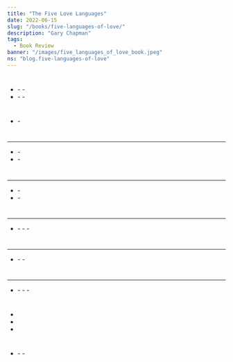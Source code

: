 ```yaml
---
title: "The Five Love Languages"
date: 2022-06-15
slug: "/books/five-languages-of-love/"
description: "Gary Chapman"
tags:
  - Book Review
banner: "/images/five_languages_of_love_book.jpeg"
ns: "blog.five-languages-of-love"
---
```


<div className="image-container">
  <div className="image_item">
    <Translation id="image_path" altTextId="title" tag="img" ns={props.data.post.ns} />
  </div>
</div>

<style jsx>{`
  .image-container {
    width: 300px;
    height: 300px;
    margin: auto;
    position: relative;
    margin-bottom: 260px;
    text-align: center;
  }
  .image-container img {
    margin-top: 0.5rem;
    max-width: 100%;
    max-height: 100%;
  }
`}</style>

<Translation id="main_heading" tag="h2" ns={props.data.post.ns} />

<Translation id="main_description" tag="p" ns={props.data.post.ns} />

<Translation id="key_points" tag="h3" ns={props.data.post.ns} />

<Translation id="key_points_sum" tag="p" ns={props.data.post.ns} />

#

- <Translation id="emotional_needs" tag="strong" ns={props.data.post.ns} />
  - <Translation id="emotional_needs_subItem1" tag="span" ns={props.data.post.ns} />
  - <Translation id="emotional_needs_subItem2" tag="span" ns={props.data.post.ns} />

- <Translation id="infatuation_vs_love" tag="strong" ns={props.data.post.ns} />
  - <Translation id="infatuation_vs_love_subItem1" tag="span" ns={props.data.post.ns} />
  - <Translation id="infatuation_vs_love_subItem4" tag="span" ns={props.data.post.ns} />

#

- <Translation id="five_languages" tag="strong" ns={props.data.post.ns} />
  - <Translation id="five_languages_subItem2" tag="span" ns={props.data.post.ns} />

#

<Translation id="language_one" tag="h5" ns={props.data.post.ns} />

---

- <Translation id="language_one_description" tag="strong" ns={props.data.post.ns} />
  - <Translation id="language_one_subItem2" tag="span" ns={props.data.post.ns} />

- <Translation id="language_one_conflict" tag="strong" ns={props.data.post.ns} />
  - <Translation id="language_one_conflict_subItem1" tag="span" ns={props.data.post.ns} />

#

<Translation id="language_two" tag="h5" ns={props.data.post.ns} />

---

- <Translation id="language_two_description" tag="strong" ns={props.data.post.ns} />
  - <Translation id="language_two_subItem1" tag="span" ns={props.data.post.ns} />

- <Translation id="language_two_conversation" tag="strong" ns={props.data.post.ns} />
  - <Translation id="language_two_conversation_subItem1" tag="span" ns={props.data.post.ns} />

#

<Translation id="language_three" tag="h5" ns={props.data.post.ns} />

---

- <Translation id="language_three_description" tag="strong" ns={props.data.post.ns} />
  - <Translation id="language_three_subItem1" tag="span" ns={props.data.post.ns} />
  - <Translation id="language_three_subItem2" tag="span" ns={props.data.post.ns} />
  - <Translation id="language_three_subItem3" tag="span" ns={props.data.post.ns} />

#

<Translation id="language_four" tag="h5" ns={props.data.post.ns} />

---

- <Translation id="language_four_description" tag="strong" ns={props.data.post.ns} />
    - <Translation id="language_four_subItem2" tag="span" ns={props.data.post.ns} />
    - <Translation id="language_four_subItem3" tag="span" ns={props.data.post.ns} />

#

<Translation id="language_five" tag="h5" ns={props.data.post.ns} />

---

- <Translation id="language_five_subItem1" tag="strong" ns={props.data.post.ns} />
    - <Translation id="language_five_subItem2" tag="span" ns={props.data.post.ns} />
    - <Translation id="language_five_subItem3" tag="span" ns={props.data.post.ns} />
    - <Translation id="language_five_subItem4" tag="span" ns={props.data.post.ns} />

#

<Translation id="finding_language" tag="h5" ns={props.data.post.ns} />

- <Translation id="finding_language_subItem1" tag="span" ns={props.data.post.ns} />
- <Translation id="finding_language_subItem2" tag="span" ns={props.data.post.ns} />
- <Translation id="finding_language_subItem3" tag="span" ns={props.data.post.ns} />

<Translation id="finding_language_note" tag="p" ns={props.data.post.ns} />

#

<Translation id="marriage_question" tag="h5" ns={props.data.post.ns} />

> <Translation id="marriage_quote" tag="span" ns={props.data.post.ns} />
>
> <Translation id="marriage_reality" tag="span" ns={props.data.post.ns} />
>
> <Translation id="marriage_warning" tag="span" ns={props.data.post.ns} />

- <Translation id="unity_question" tag="strong" ns={props.data.post.ns} />
  - <Translation id="unity_analysis" tag="span" ns={props.data.post.ns} />
  - <Translation id="unity_foundation" tag="span" ns={props.data.post.ns} />

#

<Translation id="takeaway_heading" tag="h3" ns={props.data.post.ns} />

<Translation id="takeaway_text1" tag="p" ns={props.data.post.ns} />

<Translation id="takeaway_text2" tag="p" ns={props.data.post.ns} />

<Translation id="takeaway_text3" tag="p" ns={props.data.post.ns} />
<Translation id="takeaway_text4" tag="p" ns={props.data.post.ns} />

<Translation id="takeaway_text6" tag="p" ns={props.data.post.ns} />
